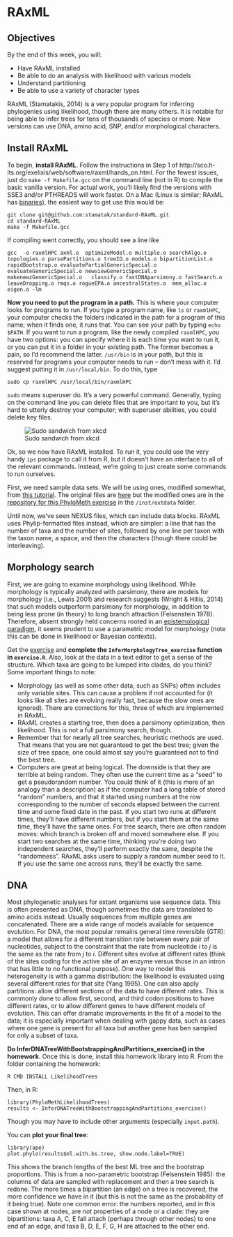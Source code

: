 # RAxML

## Objectives

By the end of this week, you will:

* Have RAxML installed
* Be able to do an analysis with likelihood with various models
* Understand partitioning
* Be able to use a variety of character types

RAxML (Stamatakis, 2014) is a very popular program for inferring phylogenies using likelihood, though there are many others. It is notable for being able to infer trees for tens of thousands of species or more. New versions can use DNA, amino acid, SNP, and/or morphological characters.

## Install RAxML

To begin, **install RAxML**. Follow the instructions in Step 1 of http://sco.h-its.org/exelixis/web/software/raxml/hands_on.html. For the fewest issues, just do `make -f Makefile.gcc` on the command line (not in R) to compile the basic vanilla version. For actual work, you'll likely find the versions with SSE3 and/or PTHREADS will work faster. On a Mac (Linux is similar; RAxML has [binaries](https://github.com/stamatak/standard-RAxML/tree/master/WindowsExecutables_v8.2.4)), the easiest way to get use this would be:

```
git clone git@github.com:stamatak/standard-RAxML.git
cd standard-RAxML
make -f Makefile.gcc
```

If compiling went correctly, you should see a line like
```
gcc  -o raxmlHPC axml.o  optimizeModel.o multiple.o searchAlgo.o topologies.o parsePartitions.o treeIO.o models.o bipartitionList.o rapidBootstrap.o evaluatePartialGenericSpecial.o evaluateGenericSpecial.o newviewGenericSpecial.o makenewzGenericSpecial.o   classify.o fastDNAparsimony.o fastSearch.o leaveDropping.o rmqs.o rogueEPA.o ancestralStates.o  mem_alloc.o  eigen.o -lm
```

**Now you need to put the program in a path.** This is where your computer looks for programs to run. If you type a program name, like `ls` or `raxmlHPC`, your computer checks the folders indicated in the path for a program of this name; when it finds one, it runs that. You can see your path by typing `echo $PATH`. If you want to run a program, like the newly compiled `raxmlHPC`, you have two options: you can specify where it is each time you want to run it, or you can put it in a folder in your existing path. The former becomes a pain, so I'd recommend the latter. `/usr/bin` is in your path, but this is reserved for programs your computer needs to run -- don't mess with it. I'd suggest putting it in `/usr/local/bin`. To do this, type

```
sudo cp raxmlHPC /usr/local/bin/raxmlHPC
```

`sudo` means superuser do. It's a very powerful command. Generally, typing on the command line you can delete files that are important to you, but it's hard to utterly destroy your computer; with superuser abilities, you could delete key files.

![Sudo sandwich from xkcd](images/sandwich.png)

Ok, so we now have RAxML installed. To run it, you could use the very handy `ips` package to call it from R, but it doesn't have an interface to all of the relevant commands. Instead, we're going to just create some commands to run ourselves.

First, we need sample data sets. We will be using ones, modified somewhat, from [this tutorial](http://sco.h-its.org/exelixis/web/software/raxml/hands_on.html). The original files are [here](http://sco.h-its.org/exelixis/resource/download/hands-on/Hands-On.tar.bz2) but the modified ones are in the [repository for this PhyloMeth exercise](https://github.com/PhyloMeth/LikelihoodTrees) in the `/inst/extdata` folder.

Until now, we've seen NEXUS files, which can include data blocks. RAxML uses Phylip-formatted files instead, which are simpler: a line that has the number of taxa and the number of sites, followed by one line per taxon with the taxon name, a space, and then the characters (though there could be interleaving).

## Morphology search

First, we are going to examine morphology using likelihood. While morphology is typically analyzed with parsimony, there are models for morphology (i.e., Lewis 2001) and research suggests (Wright & Hillis, 2014) that such models outperform parsimony for morphology, in addition to being less prone (in theory) to long branch attraction (Felsenstein 1978). Therefore, absent strongly held concerns rooted in an [epistemological paradigm](http://onlinelibrary.wiley.com/doi/10.1111/cla.12148/full), it seems prudent to use a parametric model for morphology (note this can be done in likelihood or Bayesian contexts).

Get the [exercise](https://github.com/PhyloMeth/LikelihoodTrees) and **complete the `InferMorphologyTree_exercise` function in `exercise.R`**. Also, look at the data in a text editor to get a sense of the structure. Which taxa are going to be lumped into clades, do you think? Some important things to note:

*  Morphology (as well as some other data, such as SNPs) often includes only variable sites. This can cause a problem if not accounted for (it looks like all sites are evolving really fast, because the slow ones are ignored). There are corrections for this, three of which are implemented in RAxML.
*  RAxML creates a starting tree, then does a parsimony optimization, then likelihood. This is not a full parsimony search, though.
*  Remember that for nearly all tree searches, heuristic methods are used. That means that you are not guaranteed to get the best tree; given the size of tree space, one could almost say you're guaranteed not to find the best tree.
*  Computers are great at being logical. The downside is that they are terrible at being random. They often use the current time as a "seed" to get a pseudorandom number. You could think of it (this is more of an analogy than a description) as if the computer had a long table of stored "random" numbers, and that it started using numbers at the row corresponding to the number of seconds elapsed between the current time and some fixed date in the past. If you start two runs at different times, they'll have different numbers, but if you start them at the same time, they'll have the same ones. For tree search, there are often random moves: which branch is broken off and moved somewhere else. If you start two searches at the same time, thinking you're doing two independent searches, they'll perform exactly the same, despite the "randomness". RAxML asks users to supply a random number seed to it. If you use the same one across runs, they'll be exactly the same.

## DNA

Most phylogenetic analyses for extant organisms use sequence data. This is often presented as DNA, though sometimes the data are translated to amino acids instead. Usually sequences from multiple genes are concatenated. There are a wide range of models available for sequence evolution. For DNA, the most popular remains general time reversible (GTR): a model that allows for a different transition rate between every pair of nucleotides, subject to the constraint that the rate from nucleotide *i* to *j* is the same as the rate from *j* to *i*. Different sites evolve at different rates (think of the sites coding for the active site of an enzyme versus those in an intron that has little to no functional purpose). One way to model this heterogeneity is with a gamma distribution: the likelihood is evaluated using several different rates for that site (Yang 1995). One can also apply partitions: allow different sections of the data to have different rates. This is commonly done to allow first, second, and third codon positions to have different rates, or to allow different genes to have different models of evolution. This can offer dramatic improvements in the fit of a model to the data; it is especially important when dealing with gappy data, such as cases where one gene is present for all taxa but another gene has ben sampled for only a subset of taxa.

**Do InferDNATreeWithBootstrappingAndPartitions_exercise() in the homework**. Once this is done, install this homework library into R. From the folder containing the homework:

```
R CMD INSTALL LikelihoodTrees
```

Then, in R:

```
library(PhyloMethLikelihoodTrees)
results <- InferDNATreeWithBootstrappingAndPartitions_exercise()
```

Though you may have to include other arguments (especially `input.path`).

You can **plot your final tree**:

```
library(ape)
plot.phylo(results$ml.with.bs.tree, show.node.label=TRUE)
```

This shows the branch lengths of the best ML tree and the bootstrap proportions. This is from a non-parametric bootstrap (Felsenstein 1985): the columns of data are sampled with replacement and then a tree search is redone. The more times a bipartition (an edge) on a tree is recovered, the more confidence we have in it (but this is not the same as the probability of it being true). Note one common error: the numbers reported, and in this case shown at nodes, are *not* properties of a node or a clade: they are bipartitions: taxa A, C, E fall attach (perhaps through other nodes) to one end of an edge, and taxa B, D, E, F, G, H are attached to the other end.
